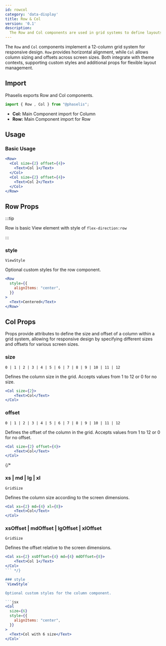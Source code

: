 ```yaml
---
id: rowcol
category: 'data-display'
title: Row & Col 
version: '0.1'
description:
  The Row and Col components are used in grid systems to define layouts. 
---
```


The `Row` and `Col` components implement a 12-column grid system for responsive design. `Row` provides horizontal alignment, while `Col` allows column sizing and offsets across screen sizes. Both integrate with theme contexts, supporting custom styles and additional props for flexible layout management.

## Import

Phaselis exports Row and Col components.

```js
import { Row , Col } from "@phaselis";
```

- **Col:** Main Component import for Column
- **Row:** Main Component import for Row

## Usage

### Basic Usage

```jsx
<Row>
  <Col size={2} offset={4}>
    <Text>Col 1</Text>
  </Col>
  <Col size={2} offset={4}>
    <Text>Col 2</Text>
  </Col>
</Row>
```


## Row Props

:::tip

Row is basic View element with style of `flex-direction:row`

:::

### style
`ViewStyle`

Optional custom styles for the row component.

```jsx
<Row
  style={{
    alignItems: "center",
  }}
>
  <Text>Centered</Text>
</Row>`
```


## Col Props

Props provide attributes to define the size and offset of a column within a grid system, allowing for responsive design by specifying different sizes and offsets for various screen sizes.

### size
`0 | 1 | 2 | 3 | 4 | 5 | 6 | 7 | 8 | 9 | 10 | 11 | 12`

Defines the column size in the grid. Accepts values from 1 to 12 or 0 for no size.

```jsx
<Col size={2}>
    <Text>Col</Text>
</Col>
```

### offset
`0 | 1 | 2 | 3 | 4 | 5 | 6 | 7 | 8 | 9 | 10 | 11 | 12`

Defines the offset of the column in the grid. Accepts values from 1 to 12 or 0 for no offset.

```jsx
<Col size={2} offset={4}>
    <Text>Col</Text>
</Col>
```

{/* 
### xs | md | lg | xl
`GridSize`

Defines the column size according to the screen dimensions.

```jsx
<Col xs={2} md={4} xl={8}>
    <Text>Col</Text>
</Col>
```

### xsOffset | mdOffset | lgOffset | xlOffset
`GridSize`

Defines the offset relative to the screen dimensions.

```jsx
<Col xs={2} xsOffset={4} md={4} mdOffset={8}>
    <Text>Col 1</Text>
</Col>
``` */}

### style
`ViewStyle`

Optional custom styles for the column component.

```jsx
<Col
  size={6}
  style={{
    alignItems: "center",
  }}
>
  <Text>Col with 6 size</Text>
</Col>`
```

